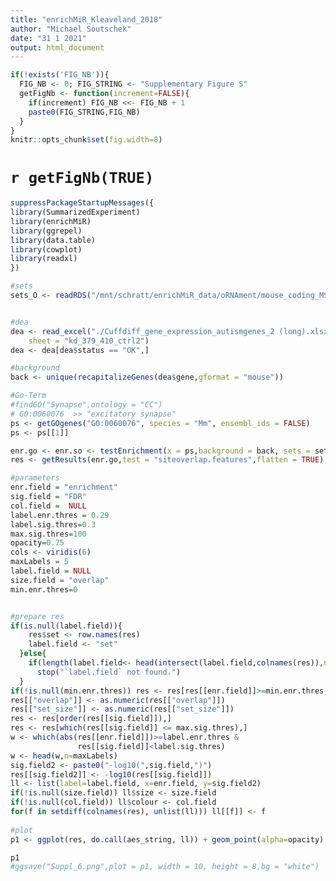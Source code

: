 ```yaml
---
title: "enrichMiR_Kleaveland_2018"
author: "Michael Soutschek"
date: "31 1 2021"
output: html_document
---
```



```r
if(!exists('FIG_NB')){
  FIG_NB <- 0; FIG_STRING <- "Supplementary Figure S"
  getFigNb <- function(increment=FALSE){
    if(increment) FIG_NB <<- FIG_NB + 1
    paste0(FIG_STRING,FIG_NB)
  }
}
knitr::opts_chunk$set(fig.width=8)
```

# `r getFigNb(TRUE)`


```r
suppressPackageStartupMessages({
library(SummarizedExperiment)
library(enrichMiR)
library(ggrepel)
library(data.table)
library(cowplot)
library(readxl)
})
```


```r
#sets
sets_O <- readRDS("/mnt/schratt/enrichMiR_data/oRNAment/mouse_coding_MSS05_gene_3UTR_pred.rds")


#dea
dea <- read_excel("./Cuffdiff_gene_expression_autismgenes_2 (long).xlsx", 
    sheet = "kd_379_410_ctrl2")
dea <- dea[dea$status == "OK",]

#background
back <- unique(recapitalizeGenes(dea$gene,gformat = "mouse"))

#Go-Term
#findGO("Synapse",ontology = "CC")
# GO:0060076  >> "excitatory synapse" 
ps <- getGOgenes("GO:0060076", species = "Mm", ensembl_ids = FALSE)
ps <- ps[[1]]
```


```r
enr.go <- enr.so <- testEnrichment(x = ps,background = back, sets = sets_O,tests = "siteoverlap")
res <- getResults(enr.go,test = "siteoverlap.features",flatten = TRUE)
```


```r
#parameters
enr.field = "enrichment"
sig.field = "FDR"
col.field =  NULL
label.enr.thres = 0.29
label.sig.thres=0.3
max.sig.thres=100
opacity=0.75
cols <- viridis(6)
maxLabels = 5
label.field = NULL
size.field = "overlap"
min.enr.thres=0


#prepare res
if(is.null(label.field)){
    res$set <- row.names(res)
    label.field <- "set"
  }else{
    if(length(label.field<- head(intersect(label.field,colnames(res)),n=1))==0)
      stop("`label.field` not found.")
  }
if(!is.null(min.enr.thres)) res <- res[res[[enr.field]]>=min.enr.thres,]
res[["overlap"]] <- as.numeric(res[["overlap"]])
res[["set_size"]] <- as.numeric(res[["set_size"]])
res <- res[order(res[[sig.field]]),]
res <- res[which(res[[sig.field]] <= max.sig.thres),]
w <- which(abs(res[[enr.field]])>=label.enr.thres & 
               res[[sig.field]]<label.sig.thres)
w <- head(w,n=maxLabels)
sig.field2 <- paste0("-log10(",sig.field,")")
res[[sig.field2]] <- -log10(res[[sig.field]])
ll <- list(label=label.field, x=enr.field, y=sig.field2)
if(!is.null(size.field)) ll$size <- size.field
if(!is.null(col.field)) ll$colour <- col.field
for(f in setdiff(colnames(res), unlist(ll))) ll[[f]] <- f
  
#plot
p1 <- ggplot(res, do.call(aes_string, ll)) + geom_point(alpha=opacity) + geom_text_repel(data=res[w,], show.legend = FALSE, point.padding = 7,max.overlaps = 20, min.segment.length = 0) + theme_classic() + ggtitle("RBPs potentially regulating synaptic genes in the hippocampus") + xlab("enrichment")
```



```r
p1
#ggsave("Suppl_6.png",plot = p1, width = 10, height = 8,bg = "white")
```










